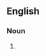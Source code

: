 ==English==

===Noun===
{{head|en|noun form|head=[[primary]] [[colour]]s}}

# {{plural of|primary colour|lang=en}}